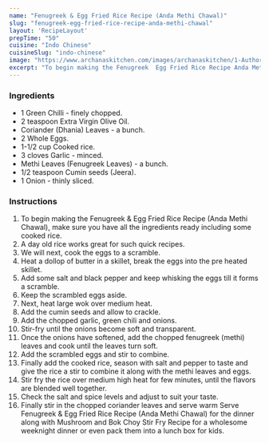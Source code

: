 ---
name: "Fenugreek & Egg Fried Rice Recipe (Anda Methi Chawal)"
slug: "fenugreek-egg-fried-rice-recipe-anda-methi-chawal"
layout: 'RecipeLayout'
prepTime: "50"
cuisine: "Indo Chinese"
cuisineSlug: "indo-chinese"
image: "https://www.archanaskitchen.com/images/archanaskitchen/1-Author/Rekha_Vengalil/Fenugreek_fried_rice_original_1600.jpg"
excerpt: "To begin making the Fenugreek  Egg Fried Rice Recipe Anda Methi Chawal, make sure you have all the ingredients ready including some cooked rice"
---

### Ingredients

- 1 Green Chilli - finely chopped.
- 2 teaspoon Extra Virgin Olive Oil.
- Coriander (Dhania) Leaves - a bunch.
- 2 Whole Eggs.
- 1-1/2 cup Cooked rice.
- 3 cloves Garlic - minced.
- Methi Leaves (Fenugreek Leaves) - a bunch.
- 1/2 teaspoon Cumin seeds (Jeera).
- 1 Onion - thinly sliced.

### Instructions

1. To begin making the Fenugreek & Egg Fried Rice Recipe (Anda Methi Chawal), make sure you have all the ingredients ready including some cooked rice.
1. A day old rice works great for such quick recipes.
1. We will next, cook the eggs to a scramble.
1. Heat a dollop of butter in a skillet, break the eggs into the pre heated skillet.
1. Add some salt and black pepper and keep whisking the eggs till it forms a scramble.
1. Keep the scrambled eggs aside.
1. Next, heat large wok over medium heat.
1. Add the cumin seeds and allow to crackle.
1. Add the chopped garlic, green chili and onions.
1. Stir-fry until the onions become soft and transparent.
1. Once the onions have softened, add the chopped fenugreek (methi) leaves and cook until the leaves turn soft.
1. Add the scrambled eggs and stir to combine.
1. Finally add the cooked rice, season with salt and pepper to taste and give the rice a stir to combine it along with the methi leaves and eggs.
1. Stir fry the rice over medium high heat for few minutes, until the flavors are blended well together.
1. Check the salt and spice levels and adjust to suit your taste.
1. Finally stir in the chopped coriander leaves and serve warm Serve Fenugreek & Egg Fried Rice Recipe (Anda Methi Chawal) for the dinner along with Mushroom and Bok Choy Stir Fry Recipe for a wholesome weeknight dinner or even pack them into a lunch box for kids.
